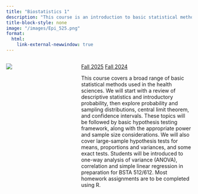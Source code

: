 ```yaml
---
title: "Biostatistics 1"
description: "This course is an introduction to basic statistical methods for epidemiology students."
title-block-style: none
image: "/images/Epi_525.png"
format:
  html:
    link-external-newwindow: true
---
```


:::::: columns
::: {.column width="30%"}
![](../images/Epi_525.png)
:::

::: {.column width="5%"}
:::

::: {.column width="65%"}
[Fall 2025](https://nwakim.github.io/EPI_525_25F/) [Fall 2024](https://nwakim.github.io/F24_EPI_525/)

This course covers a broad range of basic statistical methods used in the health sciences. We will start with a review of descriptive statistics and introductory probability, then explore probability and sampling distributions, central limit theorem, and confidence intervals. These topics will be followed by basic hypothesis testing framework, along with the appropriate power and sample size considerations. We will also cover large-sample hypothesis tests for means, proportions and variances, and some exact tests. Students will be introduced to one-way analysis of variance (ANOVA), correlation and simple linear regression in preparation for BSTA 512/612. Most homework assignments are to be completed using R.
:::
::::::
